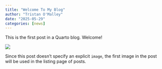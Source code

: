 ```yaml
---
title: "Welcome To My Blog"
author: "Tristan O'Malley"
date: "2025-05-29"
categories: [news]
---
```


This is the first post in a Quarto blog. Welcome!

![](thumbnail.jpg)

Since this post doesn't specify an explicit `image`, the first image in the post will be used in the listing page of posts.
